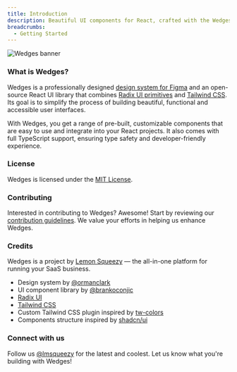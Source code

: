 ```yaml
---
title: Introduction
description: Beautiful UI components for React, crafted with the Wedges design system, Radix UI, and Tailwind CSS.
breadcrumbs:
  - Getting Started
---
```


<Image priority src="/wedges/docs/images/banner.jpg" quality={100} width={616} height={468} alt="Wedges banner" className="block w-full rounded-lg object-cover" />

### What is Wedges?

Wedges is a professionally designed <a href="https://lemonsqueezy.com/wedges/figma/">design system for Figma</a> and an open-source React UI library that combines <a href="https://www.radix-ui.com/primitives" target="_blank" rel="noopener noreferrer">Radix UI primitives</a> and <a href="https://tailwindcss.com/" target="_blank" rel="noopener noreferrer">Tailwind CSS</a>. Its goal is to simplify the process of building beautiful, functional and accessible user interfaces.

With Wedges, you get a range of pre-built, customizable components that are easy to use and integrate into your React projects. It also comes with full TypeScript support, ensuring type safety and developer-friendly experience.

### License

Wedges is licensed under the <a href="https://github.com/lmsqueezy/wedges/LICENSE" target="_blank" rel="noreferrer noopener">MIT License</a>.

### Contributing

Interested in contributing to Wedges? Awesome! Start by reviewing our <a href="https://github.com/lmsqueezy/wedges/CONTRIBUTING" target="_blank" rel='noopener noreferrer'>contribution guidelines</a>. We value your efforts in helping us enhance Wedges.

### Credits

Wedges is a project by <a href="https://www.lemonsqueezy.com/" target="_blank">Lemon Squeezy</a> — the all-in-one platform for running your SaaS business.

- Design system by <a href="https://twitter.com/ormanclark" target="_blank" rel="noreferrer noopener">@ormanclark</a>
- UI component library by <a href="https://twitter.com/brankoconjic" target="_blank" rel="noreferrer noopener">@brankoconjic</a>
- <a href="https://radix-ui.com/primitives/" target="_blank" rel="noreferrer noopener">Radix UI</a>
- <a href="https://tailwindcss.com/" target="_blank" rel="noreferrer noopener">Tailwind CSS</a>
- Custom Tailwind CSS plugin inspired by <a href="https://github.com/L-Blondy/tw-colors" target="_blank" rel="noreferrer noopener">tw-colors</a>
- Components structure inspired by <a href="https://ui.shadcn.com/" target="_blank">shadcn/ui</a>

### Connect with us

Follow us <a href="https://twitter.com/lmsqueezy/" target="_blank" rel="noreferrer">@lmsqueezy</a> for the latest and coolest. Let us know what you're building with Wedges!